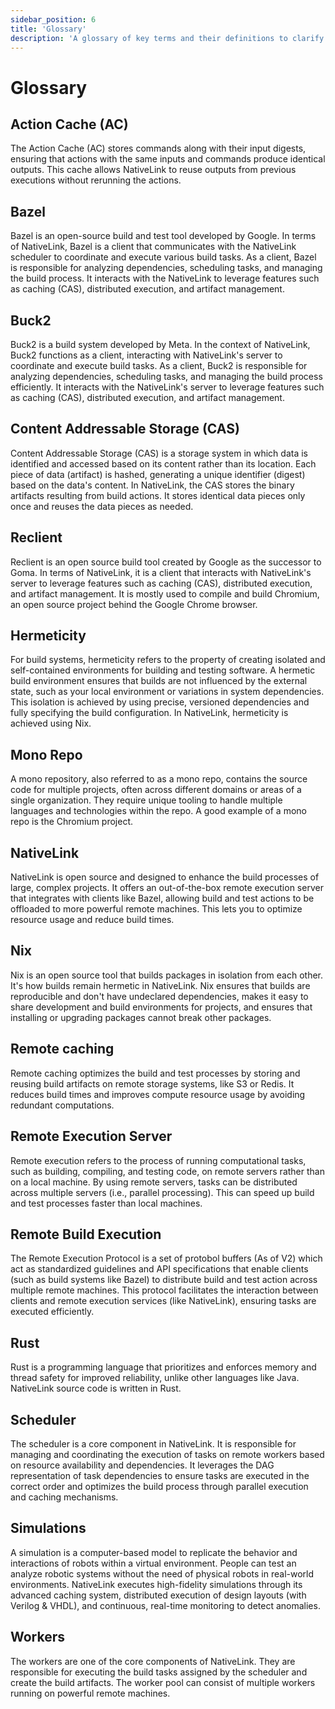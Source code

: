 ```yaml
---
sidebar_position: 6
title: 'Glossary'
description: 'A glossary of key terms and their definitions to clarify concepts'
---
```


# Glossary

## Action Cache (AC)
The Action Cache (AC) stores commands along with their input digests, ensuring that actions with the same inputs and commands produce identical outputs. This cache allows NativeLink to reuse outputs from previous executions without rerunning the actions.

## Bazel
Bazel is an open-source build and test tool developed by Google. In terms of NativeLink, Bazel is a client that communicates with the NativeLink scheduler to coordinate and execute various build tasks. As a client, Bazel is responsible for analyzing dependencies, scheduling tasks, and managing the build process. It interacts with the NativeLink to leverage features such as caching (CAS), distributed execution, and artifact management.

## Buck2
Buck2 is a build system developed by Meta. In the context of NativeLink, Buck2 functions as a client, interacting with NativeLink's server to coordinate and execute build tasks. As a client, Buck2 is responsible for analyzing dependencies, scheduling tasks, and managing the build process efficiently. It interacts with the NativeLink's server to leverage features such as caching (CAS), distributed execution, and artifact management.

## Content Addressable Storage (CAS)
Content Addressable Storage (CAS) is a storage system in which data is identified and accessed based on its content rather than its location. Each piece of data (artifact) is hashed, generating a unique identifier (digest) based on the data's content. In NativeLink, the CAS stores the binary artifacts resulting from build actions. It stores identical data pieces only once and reuses the data pieces as needed.

## Reclient
Reclient is an open source build tool created by Google as the successor to Goma. In terms of NativeLink, it is a client that interacts with NativeLink's server to leverage features such as caching (CAS), distributed execution, and artifact management. It is mostly used to compile and build Chromium, an open source project behind the Google Chrome browser.

## Hermeticity
For build systems, hermeticity refers to the property of creating isolated and self-contained environments for building and testing software. A hermetic build environment ensures that builds are not influenced by the external state, such as your local environment or variations in system dependencies. This isolation is achieved by using precise, versioned dependencies and fully specifying the build configuration. In NativeLink, hermeticity is achieved using Nix.

## Mono Repo
A mono repository, also referred to as a mono repo, contains the source code for multiple projects, often across different domains or areas of a single organization. They require unique tooling to handle multiple languages and technologies within the repo. A good example of a mono repo is the Chromium project.

## NativeLink
NativeLink is open source and designed to enhance the build processes of large, complex projects. It offers an out-of-the-box remote execution server that integrates with clients like Bazel, allowing build and test actions to be offloaded to more powerful remote machines. This lets you to optimize resource usage and reduce build times.

## Nix
Nix is an open source tool that builds packages in isolation from each other. It's how builds remain hermetic in NativeLink. Nix ensures that builds are reproducible and don't have undeclared dependencies, makes it easy to share development and build environments for projects, and ensures that installing or upgrading packages cannot break other packages.

## Remote caching
Remote caching optimizes the build and test processes by storing and reusing build artifacts on remote storage systems, like S3 or Redis. It reduces build times and improves compute resource usage by avoiding redundant computations.

## Remote Execution Server
Remote execution refers to the process of running computational tasks, such as building, compiling, and testing code, on remote servers rather than on a local machine. By using remote servers, tasks can be distributed across multiple servers (i.e., parallel processing). This can speed up build and test processes faster than local machines.

## Remote Build Execution
The Remote Execution Protocol is a set of protobol buffers (As of V2) which act as standardized guidelines and API specifications that enable clients (such as build systems like Bazel) to distribute build and test action across multiple remote machines. This protocol facilitates the interaction between clients and remote execution services (like NativeLink), ensuring tasks are executed efficiently.

## Rust
Rust is a programming language that prioritizes and enforces memory and thread safety for improved reliability, unlike other languages like Java. NativeLink source code is written in Rust.

## Scheduler
The scheduler is a core component in NativeLink. It is responsible for managing and coordinating the execution of tasks on remote workers based on resource availability and dependencies. It leverages the DAG representation of task dependencies to ensure tasks are executed in the correct order and optimizes the build process through parallel execution and caching mechanisms.

## Simulations
A simulation is a computer-based model to replicate the behavior and interactions of robots within a virtual environment. People can test an analyze robotic systems without the need of physical robots in real-world environments. NativeLink executes high-fidelity simulations through its advanced caching system, distributed execution of design layouts (with Verilog & VHDL), and continuous, real-time monitoring to detect anomalies.

## Workers
The workers are one of the core components of NativeLink. They are responsible for executing the build tasks assigned by the scheduler and create the build artifacts. The worker pool can consist of multiple workers running on powerful remote machines.
